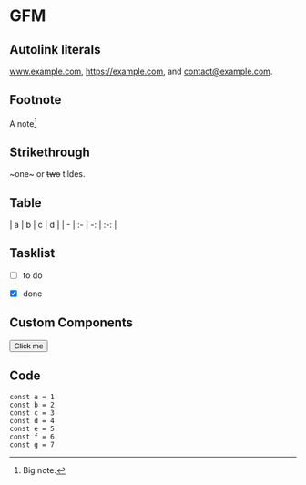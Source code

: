 
# GFM

## Autolink literals

www.example.com, https://example.com, and contact@example.com.

## Footnote

A note[^1]

[^1]: Big note.

## Strikethrough

~one~ or ~~two~~ tildes.

## Table

<div className='mdx-table'>
| a | b  |  c |  d  |
| - | :- | -: | :-: |
</div>

## Tasklist

* [ ] to do
* [x] done


## Custom Components

<Button>Click me</Button>

## Code

```tsx
const a = 1
const b = 2
const c = 3
const d = 4
const e = 5
const f = 6
const g = 7
```
